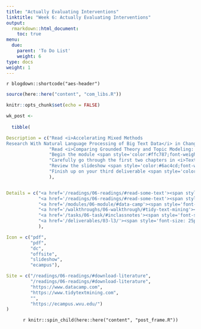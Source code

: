 ```yaml
---
title: "Actually Evaluating Interventions"
linktitle: "Week 6: Actually Evaluating Interventions"
output:
  rmarkdown::html_document:
    toc: true
menu:
  due:
    parent: 'To Do List'
    weight: 6
type: docs
weight: 1
---
```


`r blogdown::shortcode("aes-header")`

```r
source(here::here("content", "com_libs.R"))
```

```r
knitr::opts_chunk$set(echo = FALSE)
```

```r

wk_post <- 
  
  tibble(

Description = c("Read <i>Accelerating Mixed Methods
Research With Natural Language Processing of Big Text Data</i> in Chang et al. (2021)",
                "Read <i>Comparing Grounded Theory and Topic Modeling: Extreme Divergence or Unlikely Convergence?</i> in Baumer et al. (2017)",
                "Begin the module <span style='color:#ffc787;font-weight:bold'><i>Unsupervised Learning in R</i></span>",
                "Carefully go through the first two chapters in <i>Text Mining with R: A Tidy Approach</i>",
                "Review the slideshow <span style='color:#6ac4cd;font-weight:bold'>The Quasi Experiments</span> after class",
                "Finish up on your third deliverable <span style='color:#6acda5;font-weight:bold'>Develop a Draft</span> after recieving feedback on the second submission"
                ),


Details = c("<a href='/readings/06-readings/#read-some-text'><span style='font-size: 25px; color: #89cff0;'><i class='fas fa-info-circle'></i></span></a>",
            "<a href='/readings/06-readings/#read-some-text'><span style='font-size: 25px; color: #89cff0;'><i class='fas fa-info-circle'></i></span></a>",
            "<a href='/modules/06-module/#data-camp'><span style='font-size: 25px; color: #89cff0;'><i class='fas fa-info-circle'></i></span></a>",
            "<a href='/walkthroughs/06-walkthrough/#tidy-text-mining'><span style='font-size: 25px; color: #89cff0;'><i class='fas fa-info-circle'></i></span></a>",
            "<a href='/tasks/06-task/#inclassnotes'><span style='font-size: 25px; color: #89cff0;'><i class='fas fa-info-circle'></i></span></a>",
            "<a href='/deliverables/03-l3/'><span style='font-size: 25px; color: #89cff0;'><i class='fas fa-info-circle'></i></span></a>"
            ),

Icon = c("pdf",
         "pdf",
         "dc",
         "offsite",
         "slideshow",
         "ecampus"),

Site = c("/readings/06-readings/#download-literature",
         "/readings/06-readings/#download-literature",
         "https://www.datacamp.com",
         "https://www.tidytextmining.com",
         "",
         "https://ecampus.wvu.edu/")
)
```

<center>
`r knitr::spin_child(here::here("content", "post_frame.R"))`
</center>
